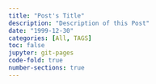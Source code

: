 ```yaml
---
title: "Post's Title"
description: "Description of this Post"
date: "1999-12-30"
categories: [All, TAGS]
toc: false
jupyter: git-pages
code-fold: true
number-sections: true
---
```











